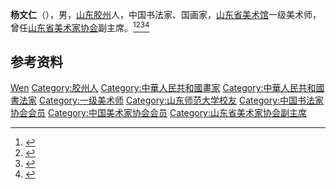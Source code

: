 '''杨文仁'''（{{bd|1941年|6月|2020年|11月2日|catIdx=Yang}}），男，[[山东|山东]][[胶州|胶州]]人，中国书法家、国画家，[[山东省美术馆|山东省美术馆]]一级美术师，曾任[[山东省美术家协会|山东省美术家协会]]副主席。<ref>{{Cite book|title=中国当代书画家名人大辞典|author=郭翔主编|publisher=河南美术出版社|year=1993|isbn=|location=郑州|pages=}}</ref><ref>{{Cite book|title=中国当代书法家辞典|author=金通达主编|publisher=浙江人民出版社|year=2001|isbn=|location=杭州|pages=}}</ref><ref>{{Cite book|title=中国当代国画家辞典|author=金通达主编|publisher=浙江人民出版社|year=2001|isbn=|location=杭州|pages=}}</ref><ref>{{Cite web|title=【逝者】山东省美术馆国家一级美术师杨文仁逝世 享年79岁|url=https://news.artron.net/20201104/n1087005.html|accessdate=2020-11-05|work=雅昌新闻|archive-date=2021-01-15|archive-url=https://web.archive.org/web/20210115203807/https://news.artron.net/20201104/n1087005.html|dead-url=no}}</ref>

== 参考资料 ==
{{reflist}}

{{中国人物小作品}}

{{Authority control}}
{{DEFAULTSORT:Yang杨}}
[[Category:杨姓|Wen]]
[[Category:胶州人|Category:胶州人]]
[[Category:中華人民共和國畫家|Category:中華人民共和國畫家]]
[[Category:中華人民共和國書法家|Category:中華人民共和國書法家]]
[[Category:一级美术师|Category:一级美术师]]
[[Category:山东师范大学校友|Category:山东师范大学校友]]
[[Category:中国书法家协会会员|Category:中国书法家协会会员]]
[[Category:中国美术家协会会员|Category:中国美术家协会会员]]
[[Category:山东省美术家协会副主席|Category:山东省美术家协会副主席]]